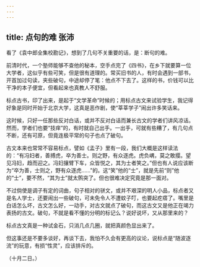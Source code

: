 ```yaml
---
---
---
```

title: 点句的难 张沛
---



看了《袁中郎全集校勘记》，想到了几句不关重要的话，是：断句的难。

前清时代，一个塾师能够不查他的秘本，空手点完了《四书》，在乡下就要算一位大学者，这似乎有些可笑，但是很有道理的。常买旧书的人，有时会遇到一部书，开首加过句读，夹些破句，中途却停了笔：他点不下去了。这样的书，价钱可以比干净的本子便宜，但看起来也真教人不舒服。

标点古书，印了出来，是起于“文学革命”时候的；用标点古文来试验学生，我记得好象是同时开始于北京大学，这真是恶作剧，使“莘莘学子”闹出许多笑话来。

这时候，只好一任那些反对白话，或并不反对白话而兼长古文的学者们讲风凉话。然而，学者们也要“技痒”的，有时就自己出手。一出手，可就有些糟了，有几句点不断，还有可原，但竟连极平常的句子也点了破句。

古文本来也常常不容易标点，譬如《孟子》里有一段，我们大概是这样读法的：“有冯妇者，善搏虎，卒为善士。则之野，有众逐虎。虎负嵎，莫之敢撄。望见冯妇，趋而迎之。冯妇攘臂下车，众皆悦之，其为士者笑之。”但也有人说应该断为“卒为善，士则之，野有众逐虎……”的。这“笑”他的“士”，就是先前“则”他的“士”，要不然，“其为士”就太鹘突了。但也很难决定究竟是那一面对。

不过倘使是调子有定的词曲，句子相对的骈文，或并不艰深的明人小品，标点者又是名人学士，还要闹出一些破句，可未免令人不遭蚊子叮，也要起疙瘩了。嘴里是白话怎么坏，古文怎么好，一动手，对古文就点了破句，而这古文又是他正在竭力表扬的古文。破句，不就是看不懂的分明的标记么？说好说坏，又从那里来的？

标点古文真是一种试金石，只消几点几圈，就把真颜色显出来了。

但这事还是不要多谈好，再谈下去，我怕不久会有更高的议论，说标点是“随波逐流”的玩意，有损“性灵”，应该排斥的。

（十月二日。）